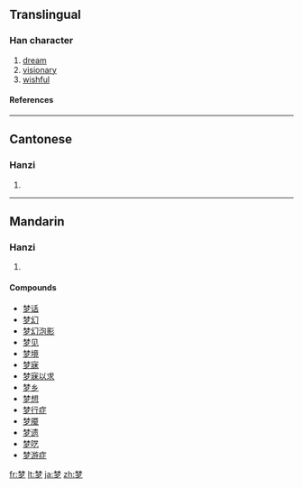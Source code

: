 {{see|夢}}

==Translingual==
===Han character===
{{Han char|rn=75|rad=木|as=07|sn=11|four=|canj=木木弓戈 (DDNI)|ids=⿱[[林]][[夕]]}}
# [[dream]]
# [[visionary]]
# [[wishful]]
====References====
{{Han ref|kx=0530.100|dkj=14871|dj=0918.080|hdz=20863.180|uh=68A6|ud=26790}}

----

==Cantonese==
===Hanzi===
{{yue-hanzi|jyut=|y=mung6}}
# {{defn|Cantonese}}

----
==Mandarin==
===Hanzi===
{{cmn-hanzi|tra=夢|pin=[[mèng]] ([[meng4]])|wg=meng<sup>4</sup>}}
# {{defn|Mandarin}}

====Compounds====
*[[梦话]]
*[[梦幻]]
*[[梦幻泡影]]
*[[梦见]]
*[[梦境]]
*[[梦寐]]
*[[梦寐以求]]
*[[梦乡]]
*[[梦想]]
*[[梦行症]]
*[[梦魇]]
*[[梦遗]]
*[[梦呓]]
*[[梦游症]]

[[fr:梦]]
[[lt:梦]]
[[ja:梦]]
[[zh:梦]]